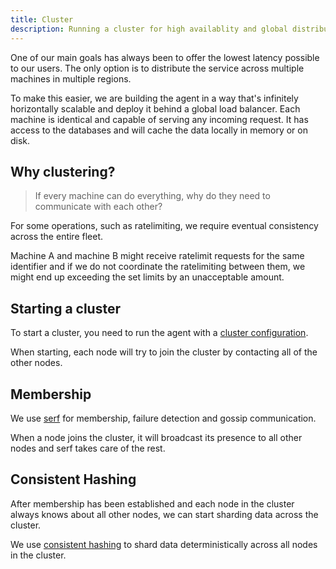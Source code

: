 ```yaml
---
title: Cluster
description: Running a cluster for high availablity and global distribution.
---
```


One of our main goals has always been to offer the lowest latency possible to our users. 
The only option is to distribute the service across multiple machines in multiple regions.

To make this easier, we are building the agent in a way that's infinitely horizontally scalable and deploy it behind a global load balancer.
Each machine is identical and capable of serving any incoming request. It has access to the databases and will cache the data locally in memory or on disk.

## Why clustering?

> If every machine can do everything, why do they need to communicate with each other?

For some operations, such as ratelimiting, we require eventual consistency across the entire fleet. 

Machine A and machine B might receive ratelimit requests for the same identifier and if we do not coordinate the ratelimiting between them, we might end up exceeding the set limits by an unacceptable amount.



## Starting a cluster

To start a cluster, you need to run the agent with a [cluster configuration](/contributing/services/agent/configuration). 

When starting, each node will try to join the cluster by contacting all of the other nodes. 

## Membership

We use [serf](https://www.serf.io/) for membership, failure detection and gossip communication.

When a node joins the cluster, it will broadcast its presence to all other nodes and serf takes care of the rest.


## Consistent Hashing

After membership has been established and each node in the cluster always knows about all other nodes, we can start sharding data across the cluster.

We use [consistent hashing](https://en.wikipedia.org/wiki/Consistent_hashing) to shard data deterministically across all nodes in the cluster.


